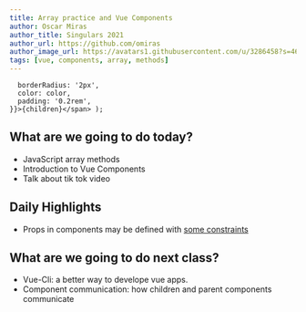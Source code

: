 ```yaml
---
title: Array practice and Vue Components
author: Oscar Miras
author_title: Singulars 2021
author_url: https://github.com/omiras
author_image_url: https://avatars1.githubusercontent.com/u/3286458?s=460&v=4
tags: [vue, components, array, methods]
---
```


      borderRadius: '2px',
      color: color,
      padding: '0.2rem',
    }}>{children}</span> );

## __<Highlight color="#ff8000">What are we going to do today?</Highlight>__

* JavaScript array methods
* Introduction to Vue Components
* Talk about tik tok video

## __<Highlight color="#ff8000">Daily Highlights</Highlight>__

* Props in components may be defined with [some constraints](https://v3.vuejs.org/guide/component-props.html#prop-validation)



## __<Highlight color="#ff8000">What are we going to do next class?</Highlight>__

* Vue-Cli: a better way to develope vue apps.
* Component communication: how children and parent components communicate

